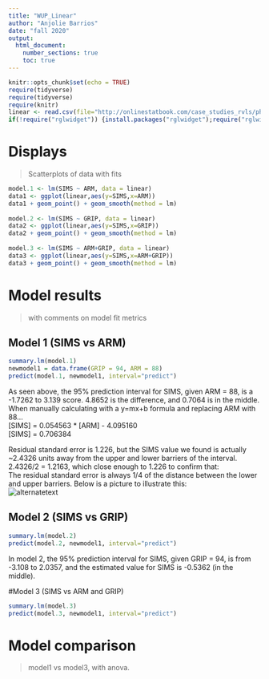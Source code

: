 ```yaml
---
title: "WUP_Linear"
author: "Anjolie Barrios"
date: "fall 2020"
output: 
  html_document:
    number_sections: true
    toc: true
---
```

```r
knitr::opts_chunk$set(echo = TRUE)
require(tidyverse)
require(tidyverse)
require(knitr)
linear <- read.csv(file="http://onlinestatbook.com/case_studies_rvls/physical_strength/data.txt",sep="",header=TRUE)
if(!require("rglwidget")) {install.packages("rglwidget");require("rglwidget")}
```

# Displays
>Scatterplots of data with fits 

```r
model.1 <- lm(SIMS ~ ARM, data = linear)
data1 <- ggplot(linear,aes(y=SIMS,x=ARM))
data1 + geom_point() + geom_smooth(method = lm)
  
model.2 <- lm(SIMS ~ GRIP, data = linear)
data2 <- ggplot(linear,aes(y=SIMS,x=GRIP))
data2 + geom_point() + geom_smooth(method = lm)
  
model.3 <- lm(SIMS ~ ARM+GRIP, data = linear)
data3 <- ggplot(linear,aes(y=SIMS,x=ARM+GRIP))
data3 + geom_point() + geom_smooth(method = lm)
```

# Model results 
>with comments on model fit metrics

## Model 1 (SIMS vs ARM)
```r
summary.lm(model.1)
newmodel1 = data.frame(GRIP = 94, ARM = 88)
predict(model.1, newmodel1, interval="predict") 
```
As seen above, the 95% prediction interval for SIMS, given ARM = 88, is a -1.7262 to 3.139 score. 4.8652 is the difference, and 0.7064 is in the middle.  
When manually calculating with a y=mx+b formula and replacing ARM with 88...    
[SIMS] = 0.054563 * [ARM] - 4.095160  
[SIMS] = 0.706384
  
Residual standard error is 1.226, but the SIMS value we found is actually ~2.4326 units away from the upper and lower barriers of the interval. 2.4326/2 = 1.2163, which close enough to 1.226 to confirm that:  
The residual standard error is always 1/4 of the distance between the lower and upper barriers. Below is a picture to illustrate this:  
<img src="No_line.jpg" alt="alternatetext">
  
## Model 2 (SIMS vs GRIP)
```r
summary.lm(model.2)
predict(model.2, newmodel1, interval="predict")
```
In model 2, the 95% prediction interval for SIMS, given GRIP = 94, is from -3.108 to 2.0357, and the estimated value for SIMS is -0.5362 (in the middle).  

#Model 3 (SIMS vs ARM and GRIP)
```r
summary.lm(model.3)
predict(model.3, newmodel1, interval="predict")
```


# Model comparison  
>model1 vs model3, with anova. 

